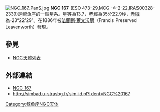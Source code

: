 [[File:NGC_167_PanS.jpg|thumb]]
'''NGC 167''' (ESO 473-29,MCG -4-2-22,IRAS00328-2339)是[[鲸鱼座|鲸鱼座]]的一個[[星系|星系]]。[[星等|星等]]為13.7，[[赤經|赤經]]為35分22.9秒，[[赤緯|赤緯]]為-23°22'29"。在1886年被[[法蘭斯·萊文沃思|法蘭斯·萊文沃思]]（Francis Preserved Leavenworth）發現。

== 參見 ==
* [[NGC天體列表|NGC天體列表]]

== 外部連結 ==
* [https://web.archive.org/web/20050907074157/http://www.seds.org/~spider/ngc/ngc_fr.cgi?167 NGC 167]
* http://simbad.u-strasbg.fr/sim-id.pl?Ident=NGC%20167

{{Catalogs|NGC=167}}
[[Category:鲸鱼座NGC天体|Category:鲸鱼座NGC天体]]

{{Galaxy-stub}}